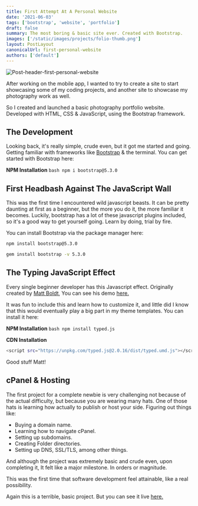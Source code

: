```yaml
---
title: First Attempt At A Personal Website
date: '2021-06-03'
tags: ['bootstrap', 'website', 'portfolio']
draft: false
summary: The most boring & basic site ever. Created with Bootstrap.
images: ['/static/images/projects/folio-thumb.png']
layout: PostLayout
canonicalUrl: first-personal-website
authors: ['default']
---
```


![Post-header-first-personal-website](/static/images/projects/folio-thumb.png)

After working on the mobile app, I wanted to try to create a site to start showcasing some of my coding projects, and another site to showcase my photography work as well.

So I created and launched a basic photography portfolio website. Developed with HTML, CSS & JavaScript, using the Bootstrap framework.

## The Development

Looking back, it's really simple, crude even, but it got me started and going. Getting familiar with frameworks like [Bootstrap](https://getbootstrap.com/) & the terminal. You can get started with Bootstrap here:

<b>NPM Installation</b>
```bash npm i bootstrap@5.3.0 ```

## First Headbash Against The JavaScript Wall

This was the first time I encountered wild javascript beasts. It can be pretty daunting at first as a beginner, but the more you do it, the more familiar it becomes. Luckily, bootstrap has a lot of these javascript plugins included, so it's a good way to get yourself going. Learn by doing, trial by fire.

You can install Bootstrap via the package manager here:

```bash
npm install bootstrap@5.3.0
```

```bash
gem install bootstrap -v 5.3.0
```

## The Typing JavaScript Effect

Every single beginner developer has this Javascript effect. Originally created by [Matt Boldt](https://github.com/mattboldt/typed.js), You can see his demo [here.](https://mattboldt.com/demos/typed-js/)

It was fun to include this and learn how to customize it, and little did I know that this would eventually play a big part in my theme templates. You can install it here:

<b>NPM Installation</b>
```bash npm install typed.js ```

<b>CDN Installation</b>
```bash
<script src="https://unpkg.com/typed.js@2.0.16/dist/typed.umd.js"></script>
```

Good stuff Matt!

## cPanel & Hosting

The first project for a complete newbie is very challenging not because of the actual difficulty, but because you are wearing many hats. One of those hats is learning how actually to publish or host your side. Figuring out things like:

- Buying a domain name.
- Learning how to navigate cPanel.
- Setting up subdomains.
- Creating Folder directories.
- Setting up DNS, SSL/TLS, among other things.

And although the project was extremely basic and crude even, upon completing it, It felt like a major milestone. In orders or magnitude.

This was the first time that software development feel attainable, like a real possibility.

Again this is a terrible, basic project. But you can see it live [here.](https://jperezca.mywhc.ca/)
